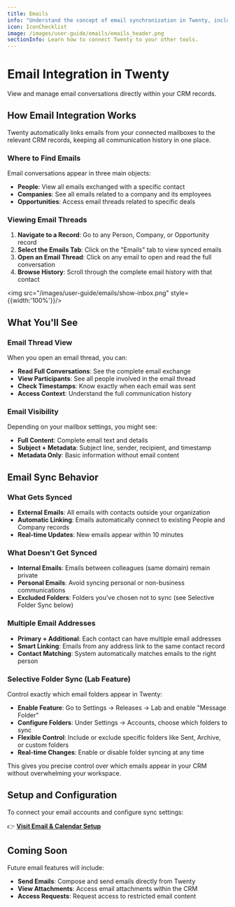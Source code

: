 ```yaml
---
title: Emails
info: "Understand the concept of email synchronization in Twenty, including how to read synced emails, connect new mailboxes, and set sharing levels."
icon: IconChecklist
image: /images/user-guide/emails/emails_header.png
sectionInfo: Learn how to connect Twenty to your other tools.
---
```


# Email Integration in Twenty

View and manage email conversations directly within your CRM records.

## How Email Integration Works

Twenty automatically links emails from your connected mailboxes to the relevant CRM records, keeping all communication history in one place.

### Where to Find Emails

Email conversations appear in three main objects:

- **People**: View all emails exchanged with a specific contact
- **Companies**: See all emails related to a company and its employees  
- **Opportunities**: Access email threads related to specific deals

### Viewing Email Threads

1. **Navigate to a Record**: Go to any Person, Company, or Opportunity record
2. **Select the Emails Tab**: Click on the "Emails" tab to view synced emails
3. **Open an Email Thread**: Click on any email to open and read the full conversation
4. **Browse History**: Scroll through the complete email history with that contact

<img src="/images/user-guide/emails/show-inbox.png" style={{width:'100%'}}/>

## What You'll See

### Email Thread View
When you open an email thread, you can:
- **Read Full Conversations**: See the complete email exchange
- **View Participants**: See all people involved in the email thread
- **Check Timestamps**: Know exactly when each email was sent
- **Access Context**: Understand the full communication history

### Email Visibility
Depending on your mailbox settings, you might see:
- **Full Content**: Complete email text and details
- **Subject + Metadata**: Subject line, sender, recipient, and timestamp
- **Metadata Only**: Basic information without email content

## Email Sync Behavior

### What Gets Synced
- **External Emails**: All emails with contacts outside your organization
- **Automatic Linking**: Emails automatically connect to existing People and Company records
- **Real-time Updates**: New emails appear within 10 minutes

### What Doesn't Get Synced
- **Internal Emails**: Emails between colleagues (same domain) remain private
- **Personal Emails**: Avoid syncing personal or non-business communications
- **Excluded Folders**: Folders you've chosen not to sync (see Selective Folder Sync below)

### Multiple Email Addresses
- **Primary + Additional**: Each contact can have multiple email addresses
- **Smart Linking**: Emails from any address link to the same contact record
- **Contact Matching**: System automatically matches emails to the right person

### Selective Folder Sync (Lab Feature)
Control exactly which email folders appear in Twenty:
- **Enable Feature**: Go to Settings → Releases → Lab and enable "Message Folder"
- **Configure Folders**: Under Settings → Accounts, choose which folders to sync
- **Flexible Control**: Include or exclude specific folders like Sent, Archive, or custom folders
- **Real-time Changes**: Enable or disable folder syncing at any time

This gives you precise control over which emails appear in your CRM without overwhelming your workspace.

## Setup and Configuration

To connect your email accounts and configure sync settings:

👉 **[Visit Email & Calendar Setup](/user-guide/section/settings/email-calendar-setup)**

## Coming Soon

Future email features will include:
- **Send Emails**: Compose and send emails directly from Twenty
- **View Attachments**: Access email attachments within the CRM
- **Access Requests**: Request access to restricted email content

<ArticleEditContent></ArticleEditContent>

